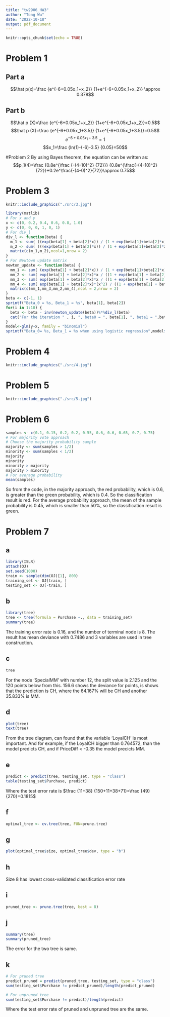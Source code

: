 ```yaml
---
title: "tw2906_HW3"
author: "Tong Wu"
date: "2022-10-18"
output: pdf_document
---
```


```r
knitr::opts_chunk$set(echo = TRUE)
```

# Problem 1
## Part a
$$\hat p(x)=\frac {e^{-6+0.05x_1+x_2}} {1+e^{-6+0.05x_1+x_2}} \approx 0.378$$

## Part b
$$\hat p (X)=\frac {e^{-6+0.05x_1+x_2}} {1+e^{-6+0.05x_1+x_2}}=0.5$$
$$\hat p (X)=\frac {e^{-6+0.05x_1+3.5}} {1+e^{-6+0.05x_1+3.5}}=0.5$$
$$e^{-6+0.05x_1+3.5}=1$$
$$x_1=\frac {ln(1)-(-6)-3.5} {0.05}=50$$

#Problem 2
By using Bayes theorem, the equation can be written as:
$$p_1(4)=\frac {0.8e^{\frac {-(4-10)^2} {72}}} {0.8e^{\frac{-(4-10)^2}{72}}+0.2e^\frac{-(4-0)^2}{72}}\approx 0.75$$

# Problem 3
```r
knitr::include_graphics("./src/3.jpg")
```
\newpage

```r
library(matlib)
# For x and y
x <- c(0, 0.2, 0.4, 0.6, 0.8, 1.0)
y <- c(0, 0, 0, 1, 0, 1)
# For div_l
div_l <- function(beta) {
  m_1 <- sum( ((exp(beta[1] + beta[2]*x)) / (1 + exp(beta[1]+beta[2]*x))) - y )
  m_2 <- sum( (((exp(beta[1] + beta[2]*x)) / (1 + exp(beta[1]+beta[2]*x))) - y)*x )
  matrix(c(m_1,m_2),ncol=1,nrow = 2)
}
# For Newtown update matrix
newton_update <- function(beta) {
  mm_1 <- sum( (exp(beta[1] + beta[2]*x)) / (1 + exp(beta[1]+beta[2]*x))^2 )
  mm_2 <- sum( exp(beta[1] + beta[2]*x)*x / ((1 + exp(beta[1] + beta[2]*x))^2) )
  mm_3 <- sum( exp(beta[1] + beta[2]*x)*x / ((1 + exp(beta[1] + beta[2]*x))^2) )
  mm_4 <- sum( exp(beta[1] + beta[2]*x)*(x^2) / ((1 + exp(beta[1] + beta[2]*x))^2) )
  matrix(c(mm_1,mm_3,mm_2,mm_4),ncol = 2,nrow = 2)
}
beta <- c(-1, 1)
sprintf("Beta_0 = %s, Beta_1 = %s", beta[1], beta[2])
for(i in 1:10) {
  beta <- beta - inv(newton_update(beta))%*%div_l(beta)
  cat("For the iteration " , i, ", beta0 = ", beta[1], ", beta1 = ",beta[2], "\n")
}
model<-glm(y~x, family = "binomial")
sprintf("Beta_0= %s, Beta_1 = %s when using logistic regression",model$coefficients[1], model$coefficients[2])
```

# Problem 4
```r
knitr::include_graphics("./src/4.jpg")
```
\newpage

# Problem 5
```r
knitr::include_graphics("./src/5.jpg")
```
\newpage


# Problem 6
```r
samples <- c(0.1, 0.15, 0.2, 0.2, 0.55, 0.6, 0.6, 0.65, 0.7, 0.75)
# For majority vote approach
# Choose the majority probability sample
majority <- sum(samples > 1/2)
minority <- sum(samples < 1/2)
majority
minority
minority > majority
majority > minority
# For average probability
mean(samples)
```
So from the code, in the majority approach, the red probability, which is 0.6, is greater than the green probability, which is 0.4. So the classification result is red.
For the average probability approach, the mean of the sample probability is 0.45, which is smaller than 50%, so the classification result is green.

# Problem 7
## a
```r
library(ISLR)
attach(OJ)
set.seed(1000)
train <- sample(dim(OJ)[1], 800)
training_set <- OJ[train, ]
testing_set <- OJ[-train, ]
```

## b
```r
library(tree)
tree <- tree(formula = Purchase ~., data = training_set)
summary(tree)
```
The training error rate is 0.16, and the number of terminal node is 8. The result has mean deviance with 0.7486 and 3 variables are used in tree construction.

## c
```r
tree
```
For the node 'SpecialMM' with number 12, the split value is 2.125 and the 120 points below from this. 156.6 shows the deviance for points, is shows that the prediction is CH, where the 64.167% will be CH and another 35.833% is MM.

## d
```r
plot(tree)
text(tree)
```
From the tree diagram, can found that the variable 'LoyalCH' is most important. And for example, if the LoyalCH bigger than 0.764572, than the model predicts CH, and if PriceDiff < -0.35 the model precicts MM.

## e
```r
predict <- predict(tree, testing_set, type = "class")
table(testing_set$Purchase, predict)
```
Where the test error rate is $\frac {11+38} {150+11+38+71}=\frac {49} {270}=0.1815$

## f
```r
optimal_tree <- cv.tree(tree, FUN=prune.tree)
```

## g
```r
plot(optimal_tree$size, optimal_tree$dev, type = "b")
```

## h
Size 8 has lowest cross-validated classification error rate

## i
```r
pruned_tree <- prune.tree(tree, best = 8)
```

## j
```r
summary(tree)
summary(pruned_tree)
```
The error for the two tree is same.

## k
```r
# For pruned tree
predict_pruned = predict(pruned_tree, testing_set, type = "class")
sum(testing_set$Purchase != predict_pruned)/length(predict_pruned)

# For unpruned tree
sum(testing_set$Purchase != predict)/length(predict)
```
Where the test error rate of pruned and unpruned tree are the same.